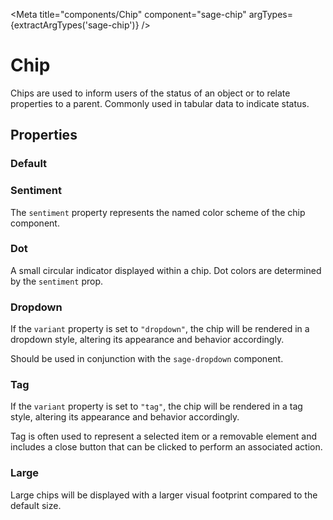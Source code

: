 


<Meta title="components/Chip" component="sage-chip" argTypes={extractArgTypes('sage-chip')} />

# Chip

Chips are used to inform users of the status of an object or to relate properties to a parent. Commonly used in tabular data to indicate status.

## Properties

<ArgsTable of="sage-chip" />

### Default

<Story story={stories.Default} />

<Canvas>
  <sage-chip label="Label" />
</Canvas>

### Sentiment

The `sentiment` property represents the named color scheme of the chip component.

<Story story={stories.Sentiment} />

<Canvas>
  <sage-chip label="Accent" sentiment="accent" />
  <sage-chip label="Danger" sentiment="danger" />
  <sage-chip label="Info" sentiment="info" />
  <sage-chip label="Neutral" sentiment="neutral" />
  <sage-chip label="Success" sentiment="success" />
  <sage-chip label="Warning" sentiment="warning" />
</Canvas>

### Dot

A small circular indicator displayed within a chip. Dot colors are determined by the `sentiment` prop.

<Story story={stories.Dots} />

<Canvas>
  <sage-chip label="Accent" sentiment="accent" dot />
  <sage-chip label="Danger" sentiment="danger" dot />
  <sage-chip label="Info" sentiment="info" dot />
  <sage-chip label="Neutral" sentiment="neutral" dot/>
  <sage-chip label="Success" sentiment="success" dot />
  <sage-chip label="Warning" sentiment="warning" dot />
</Canvas>

### Dropdown

If the `variant` property is set to `"dropdown"`, the chip will be rendered in a dropdown style, altering its appearance and behavior accordingly.

Should be used in conjunction with the `sage-dropdown` component. <!-- TODO: Add link to dropdown component when available. -->

<Story story={stories.Dropdown} />

<Canvas>
  <sage-chip label="Accent" sentiment="accent" variant="dropdown" />
  <sage-chip label="Danger" sentiment="danger" variant="dropdown" />
  <sage-chip label="Info" sentiment="info" variant="dropdown" />
  <sage-chip label="Neutral" sentiment="neutral" variant="dropdown" />
  <sage-chip label="Success" sentiment="success" variant="dropdown" />
  <sage-chip label="Warning" sentiment="warning" variant="dropdown" />
</Canvas>

### Tag

If the `variant` property is set to `"tag"`, the chip will be rendered in a tag style, altering its appearance and behavior accordingly.

Tag is often used to represent a selected item or a removable element and includes a close button that can be clicked to perform an associated action.

<Story story={stories.Tag} />

<Canvas>
  <sage-chip label="Accent" sentiment="accent" variant="tag" />
  <sage-chip label="Danger" sentiment="danger" variant="tag" />
  <sage-chip label="Info" sentiment="info" variant="tag" />
  <sage-chip label="Neutral" sentiment="neutral" variant="tag" />
  <sage-chip label="Success" sentiment="success" variant="tag" />
  <sage-chip label="Warning" sentiment="warning" variant="tag" />
</Canvas>

### Large

Large chips will be displayed with a larger visual footprint compared to the default size.

<Story story={stories.Large} />

<Canvas>
  <sage-chip label="Accent" sentiment="accent" variant="text" large />
  <sage-chip label="Danger" sentiment="danger" dot large />
  <sage-chip label="Info" sentiment="info" variant="dropdown" large />
  <sage-chip label="Success" sentiment="success" variant="tag" large />
</Canvas>
